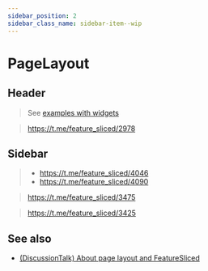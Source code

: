 ```yaml
---
sidebar_position: 2
sidebar_class_name: sidebar-item--wip
---
```



# PageLayout

<WIP ticket="174" />

## Header

> See [examples with widgets](/docs/concepts/decomposition/reference/widgets#application-header)

> https://t.me/feature_sliced/2978

## Sidebar

> - https://t.me/feature_sliced/4046
> - https://t.me/feature_sliced/4090

> https://t.me/feature_sliced/3475

> https://t.me/feature_sliced/3425

## See also

- [(DiscussionTalk) About page layout and FeatureSliced](https://youtu.be/b_nBvHWqxP8?t=4452)

